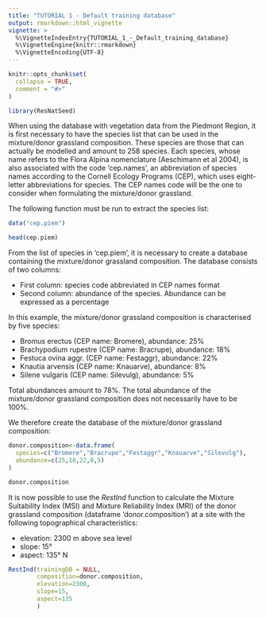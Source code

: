 ```yaml
---
title: "TUTORIAL 1 - Default training database"
output: rmarkdown::html_vignette
vignette: >
  %\VignetteIndexEntry{TUTORIAL_1_-_Default_training_database}
  %\VignetteEngine{knitr::rmarkdown}
  %\VignetteEncoding{UTF-8}
---
```


```r
knitr::opts_chunk$set(
  collapse = TRUE,
  comment = "#>"
)
```

```r
library(ResNatSeed)
```

When using the database with vegetation data from the Piedmont Region, it is first necessary to have the species list that can be used in the mixture/donor grassland composition. These species are those that can actually be modelled and amount to 258 species. 
Each species, whose name refers to the Flora Alpina nomenclature (Aeschimann et al 2004), is also associated with the code 'cep.names', an abbreviation of species names according to the Cornell Ecology Programs (CEP), which uses eight-letter abbreviations for species. The CEP names code will be the one to consider when formulating the mixture/donor grassland.

The following function must be run to extract the species list:

```r
data("cep.piem")

head(cep.piem)

```

From the list of species in 'cep.piem', it is necessary to create a database containing the mixture/donor grassland composition. The database consists of two columns:

* First column: species code abbreviated in CEP names format
* Second column: abundance of the species. Abundance can be expressed as a percentage

In this example, the mixture/donor grassland composition is characterised by five species: 

* Bromus erectus (CEP name: Bromere), abundance: 25%
* Brachypodium rupestre (CEP name: Bracrupe), abundance: 18%
* Festuca ovina aggr. (CEP name: Festaggr), abundance: 22%
* Knautia arvensis (CEP name: Knauarve), abundance: 8%
* Silene vulgaris (CEP name: Silevulg), abundance: 5%

Total abundances amount to 78%. The total abundance of the mixture/donor grassland composition does not necessarily have to be 100%. 

We therefore create the database of the mixture/donor grassland composition:

```r
donor.composition<-data.frame(
  species=c("Bromere","Bracrupe","Festaggr","Knauarve","Silevulg"),
  abundance=c(25,18,22,8,5)
)

donor.composition
```
It is now possible to use the *RestInd* function to calculate the Mixture Suitability Index (MSI) and Mixture Reliability Index (MRI) of the donor grassland composition (dataframe 'donor.composition') at a site with the following topographical characteristics:

* elevation: 2300 m above sea level
* slope: 15°
* aspect: 135° N

```r
RestInd(trainingDB = NULL, 
        composition=donor.composition,  
        elevation=2300, 
        slope=15, 
        aspect=135
        )
```

